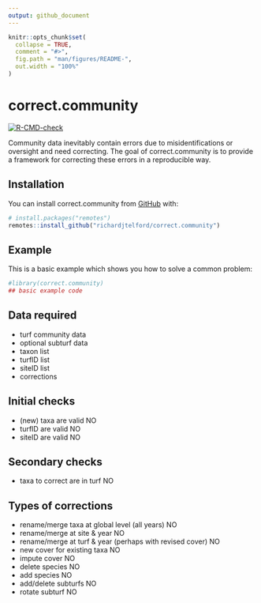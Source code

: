 ```yaml
---
output: github_document
---
```


<!-- README.md is generated from README.Rmd. Please edit that file -->

```r
knitr::opts_chunk$set(
  collapse = TRUE,
  comment = "#>",
  fig.path = "man/figures/README-",
  out.width = "100%"
)
```

# correct.community

<!-- badges: start -->
[![R-CMD-check](https://github.com/richardjtelford/correct.community/workflows/R-CMD-check/badge.svg)](https://github.com/richardjtelford/correct.community/actions)
<!-- badges: end -->

Community data inevitably contain errors due to misidentifications or oversight and need correcting.
The goal of correct.community is to provide a framework for correcting these errors in a reproducible way.

## Installation

You can install correct.community from [GitHub](https://github.com/) with:

``` r
# install.packages("remotes")
remotes::install_github("richardjtelford/correct.community")
```

## Example

This is a basic example which shows you how to solve a common problem:

```r
#library(correct.community)
## basic example code
```



## Data required

- turf community data
- optional subturf data
- taxon list
- turfID list
- siteID list
- corrections

## Initial checks

- (new) taxa are valid NO
- turfID are valid NO
- siteID are valid NO

## Secondary checks

- taxa to correct are in turf NO

## Types of corrections

- rename/merge taxa at global level (all years) NO
- rename/merge at site & year NO
- rename/merge at turf & year (perhaps with revised cover) NO
- new cover for existing taxa NO
- impute cover NO
- delete species NO
- add species NO
- add/delete subturfs NO
- rotate subturf NO
